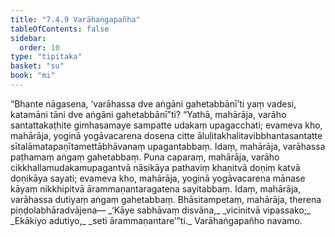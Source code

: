 ```yaml
---
title: "7.4.9 Varāhaṅgapañha"
tableOfContents: false
sidebar:
  order: 10
type: "tipitaka"
basket: "su"
book: "mi"
---
```



<DynamicBreadcrumb />

<Division number="263" book="mi">

<Paragraph number="1873" book="mi">
“Bhante nāgasena, ‘varāhassa dve aṅgāni gahetabbānī’ti yaṃ vadesi, katamāni tāni dve aṅgāni gahetabbānī”ti? “Yathā, mahārāja, varāho santattakaṭhite gimhasamaye sampatte udakaṃ upagacchati; evameva kho, mahārāja, yoginā yogāvacarena dosena citte āluḷitakhalitavibbhantasantatte sītalāmatapaṇītamettābhāvanaṃ upagantabbaṃ. Idaṃ, mahārāja, varāhassa paṭhamaṃ aṅgaṃ gahetabbaṃ.
</Paragraph>

<Paragraph number="1874" book="mi">
Puna caparaṃ, mahārāja, varāho cikkhallamudakamupagantvā nāsikāya pathaviṃ khaṇitvā doṇiṃ katvā doṇikāya sayati; evameva kho, mahārāja, yoginā yogāvacarena mānase kāyaṃ nikkhipitvā ārammaṇantaragatena sayitabbaṃ. Idaṃ, mahārāja, varāhassa dutiyaṃ aṅgaṃ gahetabbaṃ. Bhāsitampetaṃ, mahārāja, therena piṇḍolabhāradvājena—
</Paragraph>

<Paragraph number="1875" type="verses" book="mi">
_‘Kāye sabhāvaṃ disvāna,_  
_vicinitvā vipassako;_  
_Ekākiyo adutiyo,_  
_seti ārammaṇantare’”ti._  


</Paragraph>
</Division>

<Paragraph number="1876" type="center" book="mi">
Varāhaṅgapañho navamo.
</Paragraph>